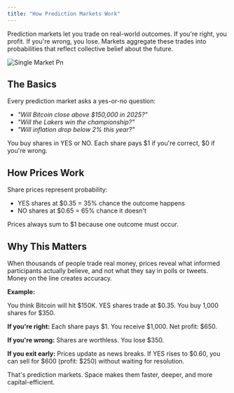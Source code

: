 ```yaml
---
title: "How Prediction Markets Work"
---
```


Prediction markets let you trade on real-world outcomes. If you're right, you profit. If you're wrong, you lose. Markets aggregate these trades into probabilities that reflect collective belief about the future.

![Single Market Pn](/images/single-market.png)

## The Basics

Every prediction market asks a yes-or-no question:

- _"Will Bitcoin close above \$150,000 in 2025?"_
- _"Will the Lakers win the championship?"_
- _"Will inflation drop below 2% this year?"_

You buy shares in YES or NO. Each share pays \$1 if you're correct, \$0 if you're wrong.

## How Prices Work

Share prices represent probability:

- YES shares at \$0.35 = 35% chance the outcome happens
- NO shares at \$0.65 = 65% chance it doesn't

Prices always sum to \$1 because one outcome must occur.

## Why This Matters

When thousands of people trade real money, prices reveal what informed participants actually believe, and not what they say in polls or tweets. Money on the line creates accuracy.

**Example:**

You think Bitcoin will hit \$150K. YES shares trade at \$0.35. You buy 1,000 shares for \$350.

**If you're right:** Each share pays \$1. You receive \$1,000. Net profit: \$650.

**If you're wrong:** Shares are worthless. You lose \$350.

**If you exit early:** Prices update as news breaks. If YES rises to \$0.60, you can sell for \$600 (profit: \$250) without waiting for resolution.

That's prediction markets. Space makes them faster, deeper, and more capital-efficient.